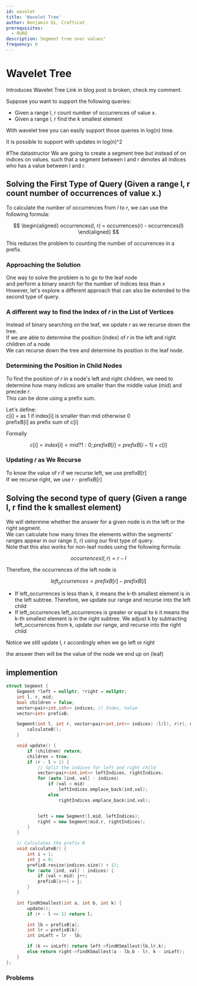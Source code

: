 ```yaml
---
id: wavelet
title: 'Wavelet Tree'
author: Benjamin Qi, Crafticat
prerequisites:
  - RURQ
description: Segment tree over values"
frequency: 0
---
```


# Wavelet Tree

<FocusProblem problem="waveletSam" />
<Resources>
	<Resource
		source = "IOI"
		title = "Wavelet Trees for Competitive Programming"
		url = "https://ioinformatics.org/journal/v10_2016_19_37.pdf"
		starred
	>
		Introduces Wavelet Tree
	</Resource>
	<Resource
		source="CF"
		title="Intro to New DS: Wavelet Trees"
		url="52854"
	>
		Link in blog post is broken, check my comment.
	</Resource>
</Resources>

Suppose you want to support the following queries:

- Given a range l, r count number of occurrences of value x.
- Given a range l, r find the k smallest element

With wavelet tree you can easily support those queries in log(n) time.

<Info title="Additional information">
  It is possible to support with updates in log(n)^2
</Info>

#The datastructor
We are going to create a segment tree but instead of on indices on values.
such that a segment between l and r denotes all indices who has a value between l and r.

## Solving the First Type of Query (Given a range l, r count number of occurrences of value x.)

To calculate the number of occurrences from 𝑙 to 𝑟, we can use the following
formula:

$$
\begin{aligned}
occurrences(l, r) = occurrences(r) - occurrences(l)
\end{aligned}
$$

This reduces the problem to counting the number of occurrences in a prefix.

### Approaching the Solution

One way to solve the problem is to go to the leaf node  
and perform a binary search for the number of indices less than 𝑥  
However, let's explore a different approach that can also be extended to the
second type of query.

### A different way to find the Index of 𝑟 in the List of Vertices

Instead of binary searching on the leaf, we update 𝑟 as we recurse down the
tree.  
If we are able to determine the position (index) of 𝑟 in the left and right
children of a node  
We can recurse down the tree and determine its position in the leaf node.

### Determining the Position in Child Nodes

To find the position of 𝑟 in a node's left and right children, we need to
determine how many indices are smaller than the middle value (mid) and precede
𝑟.  
This can be done using a prefix sum.

Let's define:  
c[i] = as 1 if index[i] is smaller than mid otherwise 0  
prefixB[i] as prefix sum of c[i]

Formally

$$
c[i] = index[i] < mid ? 1 : 0;
prefixB[i] = prefixB[i - 1] + c[i]
$$

### Updating 𝑟 as We Recurse

To know the value of 𝑟 if we recurse left, we use prefixB[r]  
If we recurse right, we use 𝑟 - prefixB[r]

## Solving the second type of query (Given a range l, r find the k smallest element)

We will determine whether the answer for a given node is in the left or the
right segment.  
We can calculate how many times the elements within the segments' ranges appear
in our range (l, r) using our first type of query.  
Note that this also works for non-leaf nodes using the following formula:

$$
occurrences(l, r) = r - l
$$

Therefore, the occurrences of the left node is

$$
left_occurrences = prefixB[r] - prefixB[l]
$$

- If left_occurrences is less than k, it means the k-th smallest element is in
  the left subtree. Therefore, we update our range and recurse into the left
  child
- If left_occurrences left_occurrences is greater or equal to k it means the
  k-th smallest element is in the right subtree. We adjust k by subtracting
  left_occurrences from k, update our range, and recurse into the right child

<Info title="Notice">
  Notice we still update l, r accordingly when we go left or right
</Info>

the answer then will be the value of the node we end up on (leaf)

## implemention

<CPPSection>

```cpp
struct Segment {
    Segment *left = nullptr, *right = nullptr;
    int l, r, mid;
    bool children = false;
    vector<pair<int,int>> indices; // Index, Value
    vector<int> prefixB;

    Segment(int l, int r, vector<pair<int,int>> indices) :l(l), r(r), mid((r + l) / 2), indices(std::move(indices)) {
        calculateB();
    }

    void update() {
        if (children) return;
        children = true;
        if (r - l > 1) {
            // Split the indices for left and right child
            vector<pair<int,int>> leftIndices, rightIndices;
            for (auto [ind, val] : indices)
                if (val < mid)
                    leftIndices.emplace_back(ind,val);
                else
                    rightIndices.emplace_back(ind,val);


            left = new Segment(l,mid, leftIndices);
            right = new Segment(mid,r, rightIndices);
        }
    }

    // Calculates the prefix B
    void calculateB() {
        int i = 1;
        int j = 0;
        prefixB.resize(indices.size() + 1);
        for (auto [ind, val] : indices) {
            if (val < mid) j++;
            prefixB[i++] = j;
        }
    }

    int findKSmallest(int a, int b, int k) {
        update();
        if (r - l <= 1) return l;

        int lb = prefixB[a];
        int lr = prefixB[b];
        int inLeft = lr - lb;

        if (k <= inLeft) return left->findKSmallest(lb,lr,k);
        else return right->findKSmallest(a - lb,b - lr, k - inLeft);
    }
};
```

</CPPSection>

### Problems

<Problems problems="wavelet" />
